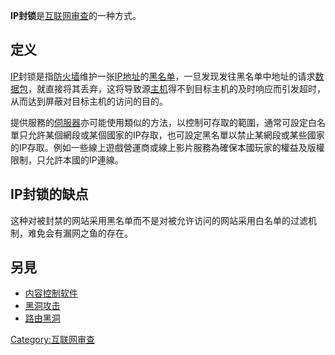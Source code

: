 {{Otheruses|subject=互联网审查中的IP封锁|other=維基百科中的IP封禁|Wikipedia:IP封禁}}
{{Unreferenced|time=2020-02-16T10:39:36+00:00}}
'''IP封锁'''是[[互联网审查|互联网审查]]的一种方式。

== 定义 ==
[[IP地址|IP]]封锁是指[[防火墙|防火墙]]维护一张[[IP地址|IP地址]]的[[黑名单|黑名单]]，一旦发现发往黑名单中地址的请求[[数据包|数据包]]，就直接将其丢弃，这将导致源[[主机|主机]]得不到目标主机的及时响应而引发超时，从而达到屏蔽对目标主机的访问的目的。

提供服務的[[伺服器|伺服器]]亦可能使用類似的方法，以控制可存取的範圍，通常可設定白名單只允許某個網段或某個國家的IP存取，也可設定黑名單以禁止某網段或某些國家的IP存取。例如一些線上遊戲營運商或線上影片服務為確保本國玩家的權益及版權限制，只允許本國的IP連線。

== IP封锁的缺点 ==
这种对被封禁的网站采用黑名单而不是对被允许访问的网站采用白名单的过滤机制，难免会有漏网之鱼的存在。

==另見==
*[[内容控制软件|内容控制软件]]
*[[黑洞攻击|黑洞攻击]]
*[[黑洞_(网络)|路由黑洞]]

[[Category:互联网审查|Category:互联网审查]]

{{翻牆技術}}